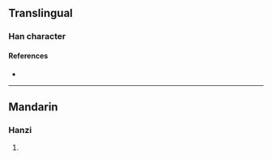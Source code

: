 {{character info}}
==Translingual==

===Han character===
{{Han char|rn=86|rad=火|as=10|sn=14|four=|canj=FJRR|ids=⿰火宮}}

====References====
* {{Han ref|kx=0679.150|dkj=19298|hdz=32225.040|uh=718D|ud=29069}}

----

==Mandarin==

===Hanzi===
{{cmn-hanzi|pin=[[qióng]] ([[qiong2]])|wg=}}

# {{rfdef|cmn|sort=火10}}
